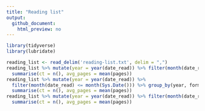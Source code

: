 ```yaml
---
title: "Reading list"
output:
  github_document:
    html_preview: no
---
```


```r
library(tidyverse)
library(lubridate)
```

```r
reading_list <- read_delim('reading-list.txt', delim = ",")
reading_list %>% mutate(year = year(date_read)) %>% filter(month(date_read) <= month(Sys.Date())) %>% group_by(year) %>% 
  summarise(ct = n(), avg_pages = mean(pages))
reading_list %>% mutate(year = year(date_read)) %>% 
  filter(month(date_read) <= month(Sys.Date())) %>% group_by(year, format) %>% 
  summarise(ct = n(), avg_pages = mean(pages))
reading_list %>% mutate(year = year(date_read)) %>% filter(month(date_read) <= month(Sys.Date())) %>% group_by(year, genre) %>% 
  summarise(ct = n(), avg_pages = mean(pages))

```

